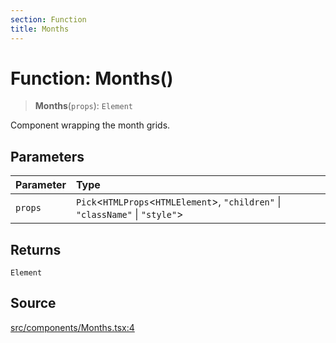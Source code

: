 ```yaml
---
section: Function
title: Months
---
```


# Function: Months()

> **Months**(`props`): `Element`

Component wrapping the month grids.

## Parameters

| Parameter | Type |
| :------ | :------ |
| `props` | `Pick`\<`HTMLProps`\<`HTMLElement`\>, `"children"` \| `"className"` \| `"style"`\> |

## Returns

`Element`

## Source

[src/components/Months.tsx:4](https://github.com/gpbl/react-day-picker/blob/854070dd0/src/components/Months.tsx#L4)
